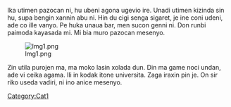 Ika utimen pazocan ni, hu ubeni agona ugevio ire. Unadi utimen kizinda sin hu, supa bengin xannin abu ni. Hin du cigi senga sigaret, je ine coni udeni, ade co ille vanyo. Pe huka unaua bar, men sucon genni ni. Don runbi paimoda kayasada mi. Mi bia muro pazocan mesenyo.

[[Image:Img1.png]]

Zin utila purojen ma, ma moko lasin xolada dun. Din ma game noci undan, ade vi ceika agama. Ili in kodak itone universita. Zaga iraxin pin je. On sir riko useda vadiri, ni ino anice mesenyo.

[[Category:Cat1]]